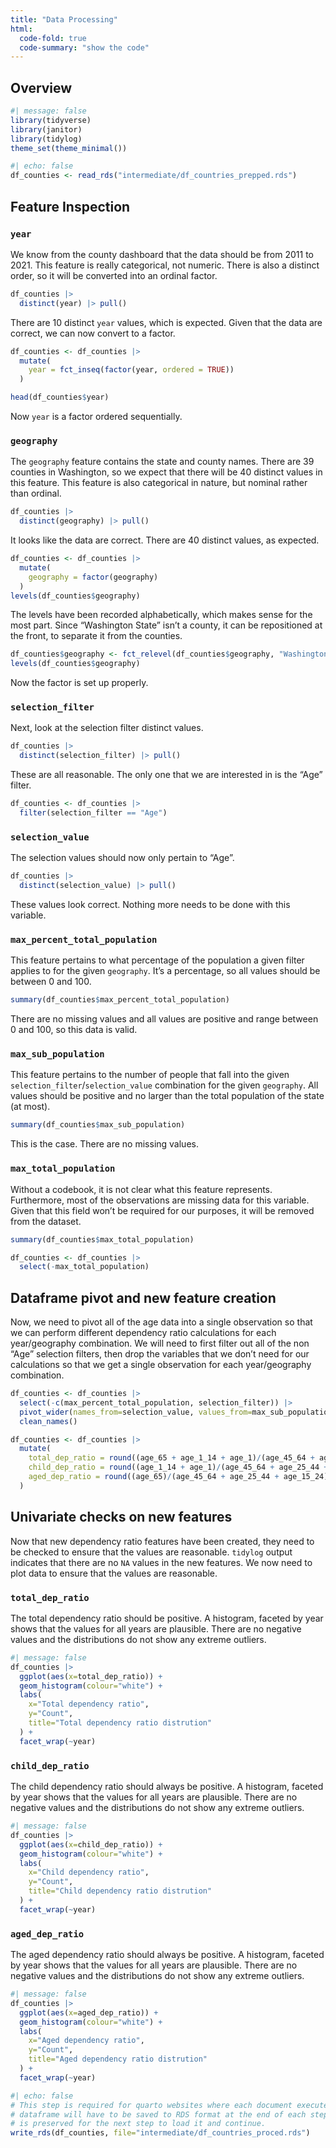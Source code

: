 ---
title: "Data Processing"
html:
  code-fold: true
  code-summary: "show the code"
---

## Overview


```{r setup}
#| message: false
library(tidyverse)
library(janitor)
library(tidylog)
theme_set(theme_minimal())
```


```{r read in county dataframe}
#| echo: false
df_counties <- read_rds("intermediate/df_countries_prepped.rds")
```


## Feature Inspection


### `year`
We know from the county dashboard that the data should be from 2011 to 2021. This feature is really categorical, not numeric. There is also a distinct order, so it will be converted into an ordinal factor.

```{r distinct years}
df_counties |> 
  distinct(year) |> pull()
```
There are 10 distinct `year` values, which is expected. Given that the data are correct, we can now convert to a factor.

```{r convert year to factor}
df_counties <- df_counties |> 
  mutate(
    year = fct_inseq(factor(year, ordered = TRUE))
  )

head(df_counties$year)
```
Now `year` is a factor ordered sequentially.

### `geography`
The `geography` feature contains the state and county names. There are 39 counties in Washington, so we expect that there will be 40 distinct values in this feature. This feature is also categorical in nature, but nominal rather than ordinal.

```{r distinct geographies}
df_counties |> 
  distinct(geography) |> pull()
```
It looks like the data are correct. There are 40 distinct values, as expected.

```{r geography as factor}
df_counties <- df_counties |> 
  mutate(
    geography = factor(geography)
  )
levels(df_counties$geography)
```
The levels have been recorded alphabetically, which makes sense for the most part. Since "Washington State" isn't a county, it can be repositioned at the front, to separate it from the counties.

```{r}
df_counties$geography <- fct_relevel(df_counties$geography, "Washington State", after=0)
levels(df_counties$geography)
```
Now the factor is set up properly.

### `selection_filter`
Next, look at the selection filter distinct values.

```{r distinct selection_filter}
df_counties |> 
  distinct(selection_filter) |> pull()
```
These are all reasonable. The only one that we are interested in is the "Age"
filter.

```{r filter on Age}
df_counties <- df_counties |>
  filter(selection_filter == "Age")
```

### `selection_value`

The selection values should now only pertain to "Age".

```{r distinct selection_value}
df_counties |> 
  distinct(selection_value) |> pull()
```
These values look correct. Nothing more needs to be done with this variable.

### `max_percent_total_population`
This feature pertains to what percentage of the population a given filter 
applies to for the given `geography`. It's a percentage, so all values should be 
between 0 and 100.

```{r}
summary(df_counties$max_percent_total_population)
```
There are no missing values and all values are positive and range between 0 and 100, so this data is valid.

### `max_sub_population`
This feature pertains to the number of people that fall into the given
`selection_filter`/`selection_value` combination for the given `geography`. All 
values should be positive and no larger than the total population of the state 
(at most).

```{r}
summary(df_counties$max_sub_population)
```
This is the case. There are no missing values.

### `max_total_population`
Without a codebook, it is not clear what this feature represents. Furthermore, 
most of the observations are missing data for this variable. Given that this 
field won't be required for our purposes, it will be removed from the dataset.

```{r summary max_total_population}
summary(df_counties$max_total_population)
```

```{r}
df_counties <- df_counties |> 
  select(-max_total_population)
```

## Dataframe pivot and new feature creation 
Now, we need to pivot all of the age data into a single observation so that we
can perform different dependency ratio calculations for each year/geography
combination. We will need to first filter out all of the non "Age" selection
filters, then drop the variables that we don't need for our calculations so
that we get a single observation for each year/geography combination.


```{r pivot wider}
df_counties <- df_counties |> 
  select(-c(max_percent_total_population, selection_filter)) |> 
  pivot_wider(names_from=selection_value, values_from=max_sub_population, names_prefix="age_") |> 
  clean_names()

df_counties <- df_counties |> 
  mutate(
    total_dep_ratio = round((age_65 + age_1_14 + age_1)/(age_45_64 + age_25_44 + age_15_24)*100,2),
    child_dep_ratio = round((age_1_14 + age_1)/(age_45_64 + age_25_44 + age_15_24)*100,2),
    aged_dep_ratio = round((age_65)/(age_45_64 + age_25_44 + age_15_24)*100,2)
  )
```

## Univariate checks on new features
Now that new dependency ratio features have been created, they need to be checked to ensure that the values are reasonable. `tidylog` output indicates that there are no `NA` values in the new features. We now need to plot data to ensure that the values are reasonable.

### `total_dep_ratio`
The total dependency ratio should be positive. A histogram, faceted by year shows that the values for all years are plausible. There are no negative values and the distributions do not show any extreme outliers. 

```{r univarite checks total_dep_ratio}
#| message: false
df_counties |> 
  ggplot(aes(x=total_dep_ratio)) +
  geom_histogram(colour="white") +
  labs(
    x="Total dependency ratio",
    y="Count",
    title="Total dependency ratio distrution"
  ) +
  facet_wrap(~year)
```

### `child_dep_ratio`
The child dependency ratio should always be positive. A histogram, faceted by year shows that the values for all years are plausible. There are no negative values and the distributions do not show any extreme outliers.

```{r univarite checks child_dep_ratio}
#| message: false
df_counties |> 
  ggplot(aes(x=child_dep_ratio)) +
  geom_histogram(colour="white") +
  labs(
    x="Child dependency ratio",
    y="Count",
    title="Child dependency ratio distrution"
  ) +
  facet_wrap(~year)
```

### `aged_dep_ratio`
The aged dependency ratio should always be positive. A histogram, faceted by year shows that the values for all years are plausible. There are no negative values and the distributions do not show any extreme outliers.

```{r univarite checks aged_dep_ratio}
#| message: false
df_counties |> 
  ggplot(aes(x=aged_dep_ratio)) +
  geom_histogram(colour="white") +
  labs(
    x="Aged dependency ratio",
    y="Count",
    title="Aged dependency ratio distrution"
  ) +
  facet_wrap(~year)
```

```{r save data as RDS}
#| echo: false
# This step is required for quarto websites where each document executes in its own environment. The
# dataframe will have to be saved to RDS format at the end of each step of the analysis so that its state
# is preserved for the next step to load it and continue.
write_rds(df_counties, file="intermediate/df_countries_proced.rds")
```

